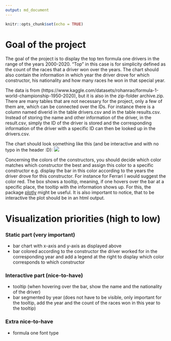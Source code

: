 ```yaml
---
output: md_document
---
```


```r
knitr::opts_chunk$set(echo = TRUE)
```
# Goal of the project
The goal of the project is to display the top ten formula one drivers in the range
of the years 2000-2020. "Top" in this case is for simplicity defined as the count of
the races that a driver won over the years. The chart should also contain the information 
in which year the driver drove for which constructor, his nationality and how many races
he won in that special year.

The data is from (https://www.kaggle.com/datasets/rohanrao/formula-1-world-championship-1950-2020), but it is also in the zip-folder archive.zip. There are many tables that
are not necessary for the project, only a few of them are, which can be
connected over the IDs. For instance there is a column named diverid in the table drivers.csv and in the table results.csv. Instead of storing the name and other information of the driver, in the result.csv, simply the ID of the driver is stored and the corresponding information of the driver with a specific ID can then be looked up in the drivers.csv.

The chart should look something like this (and be interactive and with no typo in the header :D):
![](image.png)

Concerning the colors of the constructors, you should decide which color matches which constructor the best and assign this color to a specific constructor e.g. display the bar in this color according to the years the driver drove for this constructor. For instance for Ferrari I would suggest the color red.
The box shows a tooltip, meaning, if one hovers over the bar at a specific place, the tooltip with
the information shows up. For this, the package [plotly](https://plotly.com/r/) might be useful. It is also important to notice, that to be interactive the plot should be in an html output.


# Visualization priorities (high to low)

### Static part (very important)

- bar chart with x-axis and y-axis as displayed above
- bar colored according to the constructor the driver worked for in the corresponding year and add a legend at the right to display which color corresponds to which constructor

### Interactive part (nice-to-have)

- tooltip (when hovering over the bar, show the name and the nationality of the driver)
- bar segmented by year (does not have to be visible, only important for the tooltip, add the year
and the count of the races won in this year to the tooltip)

### Extra nice-to-have
- formula one font type
